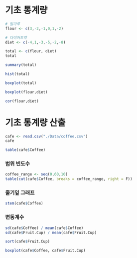 # 기초 통계량

```r
# 밀가루
flour <- c(3,-2,-1,0,1,-2)

# 다이어트약
diet <- c(-4,1,-3,-5,-2,-8)
```

```r
total <- c(flour, diet)
total
```

```r
summary(total)
```

```r
hist(total)
```

```r
boxplot(total)
```

```r
boxplot(flour,diet)
```

```r
cor(flour,diet)
```

# 기초 통계량 산출

```r
cafe <- read.csv("./Data/coffee.csv")
cafe
```

```r
table(cafe$Coffee)
```

### 범위 빈도수

```r
coffee_range <- seq(0,60,10)
table(cut(cafe$Coffee, breaks = coffee_range, right = F))
```

### 줄기잎 그래프

```r
stem(cafe$Coffee)
```

### 변동계수

```r
sd(cafe$Coffee) / mean(cafe$Coffee)
sd(cafe$Fruit.Cup) / mean(cafe$Fruit.Cup)
```

```r
sort(cafe$Fruit.Cup)
```

```r
boxplot(cafe$Coffee, cafe$Fruit.Cup)
```
